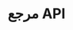 ---
source-updated-at: 2025-05-16T04:52:11.000Z
translation-updated-at: 2025-06-06T17:17:23.895Z
title: مرجع API
description: مرجع API لـ Next.js لموجه الصفحات (Pages Router).
---